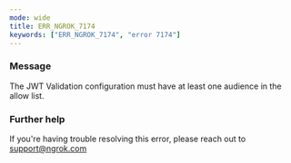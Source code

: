 ```yaml
---
mode: wide
title: ERR_NGROK_7174
keywords: ["ERR_NGROK_7174", "error 7174"]
---
```



### Message

The JWT Validation configuration must have at least one audience in the allow list.

<ErrorDetails />

### Further help

If you're having trouble resolving this error, please reach out to [support@ngrok.com](mailto:support@ngrok.com?subject=Help%20with%20ERR_NGROK_7174)

